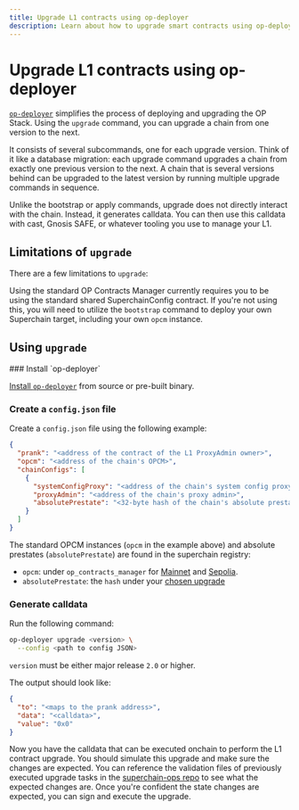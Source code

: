 ```yaml
---
title: Upgrade L1 contracts using op-deployer
description: Learn about how to upgrade smart contracts using op-deployer
---
```




# Upgrade L1 contracts using op-deployer

[`op-deployer`](/operators/chain-operators/tools/op-deployer) simplifies the process of deploying and upgrading the OP Stack. Using the `upgrade` command, you can upgrade a chain from one version to the next.

It consists of several subcommands, one for each upgrade version. Think of it like a database migration: each upgrade command upgrades a chain from exactly one previous version to the next. A chain that is several versions behind can be upgraded to the latest version by running multiple upgrade commands in sequence.

Unlike the bootstrap or apply commands, upgrade does not directly interact with the chain. Instead, it generates calldata. You can then use this calldata with cast, Gnosis SAFE, or whatever tooling you use to manage your L1.

## Limitations of `upgrade`

There are a few limitations to `upgrade`:

Using the standard OP Contracts Manager currently requires you to be using the standard shared SuperchainConfig contract. If you're not using this, you will need to utilize the `bootstrap` command to deploy your own Superchain target, including your own `opcm` instance.

## Using `upgrade`

<Steps>
  ### Install `op-deployer`

  [Install `op-deployer`](/operators/chain-operators/tools/op-deployer#installation) from source or pre-built binary.

  ### Create a `config.json` file

  Create a `config.json` file using the following example:

  ```json
  {
    "prank": "<address of the contract of the L1 ProxyAdmin owner>",
    "opcm": "<address of the chain's OPCM>",
    "chainConfigs": [
      {
        "systemConfigProxy": "<address of the chain's system config proxy>",
        "proxyAdmin": "<address of the chain's proxy admin>",
        "absolutePrestate": "<32-byte hash of the chain's absolute prestate>"
      }
    ]
  }
  ```

  The standard OPCM instances (`opcm` in the example above) and absolute prestates (`absolutePrestate`) are found in the superchain registry:

  *   `opcm`: under `op_contracts_manager` for [Mainnet](https://github.com/ethereum-optimism/superchain-registry/blob/main/validation/standard/standard-versions-mainnet.toml) and [Sepolia](https://github.com/ethereum-optimism/superchain-registry/blob/main/validation/standard/standard-versions-sepolia.toml).
  *   `absolutePrestate`: the `hash` under your [chosen upgrade](https://github.com/ethereum-optimism/superchain-registry/blob/main/validation/standard/standard-prestates.toml)

  ### Generate calldata

  Run the following command:

  ```bash
  op-deployer upgrade <version> \
    --config <path to config JSON>
  ```

  `version` must be either major release `2.0` or higher.

  The output should look like:

  ```json
  {
    "to": "<maps to the prank address>",
    "data": "<calldata>",
    "value": "0x0"
  }
  ```

  Now you have the calldata that can be executed onchain to perform the L1 contract upgrade. You should simulate this upgrade and make sure the changes are expected. You can reference the validation files of previously executed upgrade tasks in the [superchain-ops repo](https://github.com/ethereum-optimism/superchain-ops/blob/main/tasks/eth/022-holocene-fp-upgrade/NestedSignFromJson.s.sol) to see what the expected changes are. Once you're confident the state changes are expected, you can sign and execute the upgrade.
</Steps>
